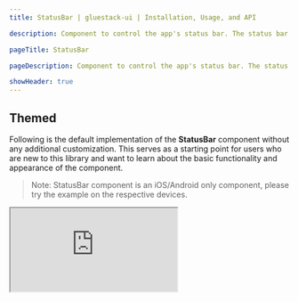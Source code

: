 ```yaml
---
title: StatusBar | gluestack-ui | Installation, Usage, and API

description: Component to control the app's status bar. The status bar is the zone, typically at the top of the screen, that displays the current time, Wi-Fi and cellular network information, battery level and/or other status icons. It is embedded react-native `StatusBar` with all utility props of `gluestack-ui/themed`.

pageTitle: StatusBar

pageDescription: Component to control the app's status bar. The status bar is the zone, typically at the top of the screen, that displays the current time, Wi-Fi and cellular network information, battery level and/or other status icons. It is embedded react-native `StatusBar` with all utility props of `gluestack-ui/themed`

showHeader: true
---
```



<Meta title="React Native Components/StatusBar" />

## Themed

Following is the default implementation of the **StatusBar** component without any additional customization. This serves as a starting point for users who are new to this library and want to learn about the basic functionality and appearance of the component.

> Note: StatusBar component is an iOS/Android only component, please try the example on the respective devices.

<iframe
  src="https://snack.expo.dev/embedded/@gluestack/statusbar-example-gluestack-ui?iframeId=ejpussm57k&preview=true&platform=web&theme=light"
  style={{ width: '70vw', height: '60vh', border: '0px' }}
/>

<br />

> Note: You can refer [here](https://github.com/gluestack/gluestack-ui/tree/main/packages/themed/src/components/StatusBar/styled-components) to learn about default styling of StatusBar component

### Import

To use the component in your project, run the command below into your import statement. This will import the component from your components folder.

```bash
import { StatusBar } from '@gluestack-ui/themed';
```

### Anatomy

The structure provided below can help you identify and understand a StatusBar component's various parts.

```jsx
export default () => <StatusBar />;
```

### API Reference

The following section contains a comprehensive list of the component's references, including descriptions, properties, types, and default behavior. This information is readily available for you to access, helping you effectively utilize the component library in your projects.

### StatusBar

It inherits all the properties of React Native's [StatusBar](https://reactnative.dev/docs/StatusBar) component.

## Unstyled

We provide in-depth information on how to customize and extend the component's functionality to meet your needs. Below, we describe how to modify the component to suit your requirements.

### Customizing the StatusBar

For customizing the StatusBar, you have to map styled view to StatusBar. You can refer [style.gluestack.io](https://style.gluestack.io/) for more information on how to use styled components.

#### Usage

Default styling of the component can be found in the `components/StatusBar` file. For reference, you can view the [source code](https://github.com/gluestack/gluestack-ui/tree/main/packages/themed/src/components/StatusBar/styled-components) of the styled `StatusBar` component.

```jsx
// import the styles
import { Root } from '../components/core/StatusBar/styled-components';

// mapping the StatusBar to root component
const StatusBar = Root;

// using the StatusBar component
export default () => <StatusBar />;
```
